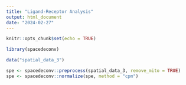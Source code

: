 ```yaml
---
title: "Ligand-Receptor Analysis"
output: html_document
date: "2024-02-27"
---
```


```r
knitr::opts_chunk$set(echo = TRUE)
```


```r
library(spacedeconv)
```


```r
data("spatial_data_3")

spe <- spacedeconv::preprocess(spatial_data_3, remove_mito = TRUE)
spe <- spacedeconv::normalize(spe, method = "cpm")
```
